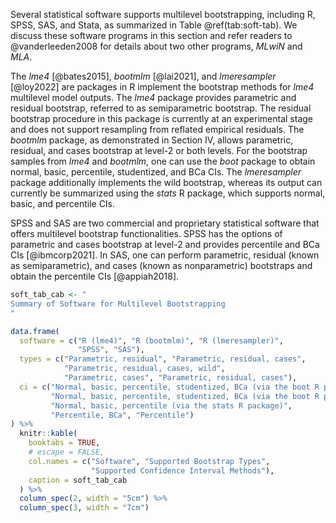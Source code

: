 

Several statistical software supports multilevel bootstrapping, including R, SPSS, SAS, and Stata, as summarized in Table\ \@ref(tab:soft-tab). We discuss these software programs in this section and refer readers to @vanderleeden2008 for details about two other programs, *MLwiN* and *MLA*. 

The *lme4* [@bates2015], *bootmlm* [@lai2021], and *lmeresampler* [@loy2022] are packages in R implement the bootstrap methods for *lme4* multilevel model outputs. The *lme4* package provides parametric and residual bootstrap, referred to as semiparametric bootstrap. The residual bootstrap procedure in this package is currently at an experimental stage and does not support resampling from reflated empirical residuals. The *bootmlm* package, as demonstrated in Section IV, allows parametric, residual, and cases bootstrap at level-2 or both levels. For the bootstrap samples from *lme4* and *bootmlm*, one can use the *boot* package to obtain normal, basic, percentile, studentized, and BCa CIs. The *lmeresampler* package additionally implements the wild bootstrap, whereas its output can currently be summarized using the *stats* R package, which supports normal, basic, and percentile CIs. 

SPSS and SAS are two commercial and proprietary statistical software that offers multilevel bootstrap functionalities. SPSS has the options of parametric and cases bootstrap at level-2 and provides percentile and BCa CIs [@ibmcorp2021]. In SAS, one can perform parametric, residual (known as semiparametric), and cases (known as nonparametric) bootstraps and obtain the percentile CIs [@appiah2018]. 

```r
soft_tab_cab <- "
Summary of Software for Multilevel Bootstrapping
"
```

```r
data.frame(
  software = c("R (lme4)", "R (bootmlm)", "R (lmeresampler)", 
               "SPSS", "SAS"), 
  types = c("Parametric, residual", "Parametric, residual, cases", 
            "Parametric, residual, cases, wild", 
            "Parametric, cases", "Parametric, residual, cases"), 
  ci = c("Normal, basic, percentile, studentized, BCa (via the boot R package)", 
         "Normal, basic, percentile, studentized, BCa (via the boot R package)", 
         "Normal, basic, percentile (via the stats R package)", 
         "Percentile, BCa", "Percentile")
) %>%
  knitr::kable(
    booktabs = TRUE,
    # escape = FALSE,
    col.names = c("Software", "Supported Bootstrap Types",
                  "Supported Confidence Interval Methods"),
    caption = soft_tab_cab
  ) %>%
  column_spec(2, width = "5cm") %>%
  column_spec(3, width = "7cm")
```

